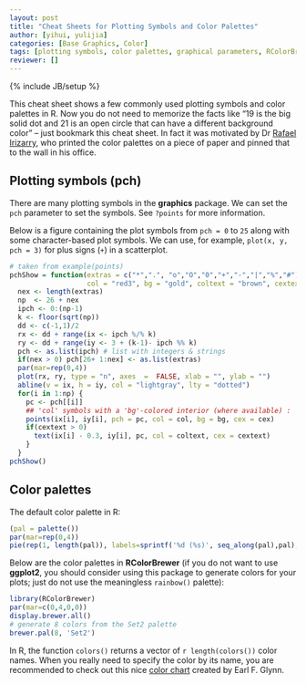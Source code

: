```yaml
---
layout: post
title: "Cheat Sheets for Plotting Symbols and Color Palettes"
author: [yihui, yulijia]
categories: [Base Graphics, Color]
tags: [plotting symbols, color palettes, graphical parameters, RColorBrewer]
reviewer: []
---
```

{% include JB/setup %}

This cheat sheet shows a few commonly used plotting symbols and color palettes in R. Now you do not
need to memorize the facts like "19 is the big solid dot and 21 is an open circle that can have a
different background color" -- just bookmark this cheat sheet. In fact it was motivated by Dr
[Rafael Irizarry](http://rafalab.jhsph.edu/), who printed the color palettes on a piece of paper
and pinned that to the wall in his office.

## Plotting symbols (pch)

There are many plotting symbols in the **graphics** package. We can set the `pch` parameter to set
the symbols. See `?points` for more information.

Below is a figure containing the plot symbols from `pch = 0` to `25` along with some
character-based plot symbols. We can use, for example, `plot(x, y, pch = 3)` for plus signs (`+`)
in a scatterplot.

```r
# taken from example(points)
pchShow = function(extras = c("*",".", "o","O","0","+","-","|","%","#"), cex = 3,
                   col = "red3", bg = "gold", coltext = "brown", cextext = 1.2) {
  nex <- length(extras)
  np  <- 26 + nex
  ipch <- 0:(np-1)
  k <- floor(sqrt(np))
  dd <- c(-1,1)/2
  rx <- dd + range(ix <- ipch %/% k)
  ry <- dd + range(iy <- 3 + (k-1)- ipch %% k)
  pch <- as.list(ipch) # list with integers & strings
  if(nex > 0) pch[26+ 1:nex] <- as.list(extras)
  par(mar=rep(0,4))
  plot(rx, ry, type = "n", axes  =  FALSE, xlab = "", ylab = "")
  abline(v = ix, h = iy, col = "lightgray", lty = "dotted")
  for(i in 1:np) {
    pc <- pch[[i]]
    ## 'col' symbols with a 'bg'-colored interior (where available) :
    points(ix[i], iy[i], pch = pc, col = col, bg = bg, cex = cex)
    if(cextext > 0)
      text(ix[i] - 0.3, iy[i], pc, col = coltext, cex = cextext)
    }
  }
pchShow()
```

## Color palettes

The default color palette in R:

```r
(pal = palette())
par(mar=rep(0,4))
pie(rep(1, length(pal)), labels=sprintf('%d (%s)', seq_along(pal),pal), col=pal)
```

Below are the color palettes in **RColorBrewer** (if you do not want to use **ggplot2**, you should
consider using this package to generate colors for your plots; just do not use the meaningless
`rainbow()` palette):

```r
library(RColorBrewer)
par(mar=c(0,4,0,0))
display.brewer.all()
# generate 8 colors from the Set2 palette
brewer.pal(8, 'Set2')
```

In R, the function `colors()` returns a vector of `r length(colors())` color names. When you really
need to specify the color by its name, you are recommended to check out this nice [color
chart](http://research.stowers-institute.org/efg/R/Color/Chart/ColorChart.pdf) created by Earl F.
Glynn.
